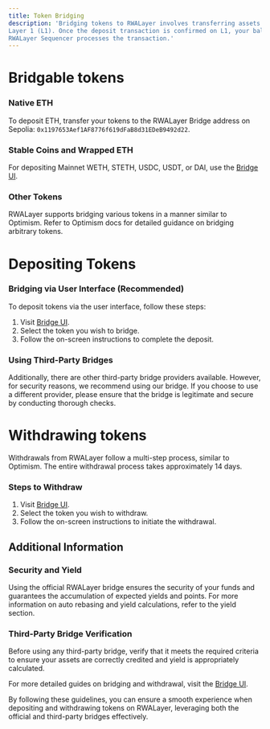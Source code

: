 ---
title: Token Bridging
description: 'Bridging tokens to RWALayer involves transferring assets to the designated RWALayer Bridge address on
Layer 1 (L1). Once the deposit transaction is confirmed on L1, your balance will be updated on Layer 2 (L2) after the
RWALayer Sequencer processes the transaction.'
---

# Bridgable tokens

### Native ETH

To deposit ETH, transfer your tokens to the RWALayer Bridge address on Sepolia: `0x1197653Aef1AF8776f619dFaB8d31EDeB9492d22`.

### Stable Coins and Wrapped ETH

For depositing Mainnet WETH, STETH, USDC, USDT, or DAI, use the [Bridge UI]().

### Other Tokens

RWALayer supports bridging various tokens in a manner similar to Optimism. Refer to Optimism docs for detailed guidance
on bridging arbitrary tokens.

# Depositing Tokens

### Bridging via User Interface (Recommended)

To deposit tokens via the user interface, follow these steps:

1. Visit [Bridge UI]().
2. Select the token you wish to bridge.
3. Follow the on-screen instructions to complete the deposit.

### Using Third-Party Bridges

Additionally, there are other third-party bridge providers available. However, for security reasons, we recommend using
our bridge. If you choose to use a different provider, please ensure that the bridge is legitimate and secure by
conducting thorough checks.

# Withdrawing tokens

Withdrawals from RWALayer follow a multi-step process, similar to Optimism. The entire withdrawal process takes
approximately 14 days.

### Steps to Withdraw

1. Visit [Bridge UI]().
2. Select the token you wish to withdraw.
3. Follow the on-screen instructions to initiate the withdrawal.

## Additional Information

### Security and Yield

Using the official RWALayer bridge ensures the security of your funds and guarantees the accumulation of expected
yields and points. For more information on auto rebasing and yield calculations, refer to the
yield section.

### Third-Party Bridge Verification

Before using any third-party bridge, verify that it meets the required criteria to ensure your assets are correctly
credited and yield is appropriately calculated.

For more detailed guides on bridging and withdrawal, visit the [Bridge UI]().

By following these guidelines, you can ensure a smooth experience when depositing and withdrawing tokens on RWALayer,
leveraging both the official and third-party bridges effectively.
